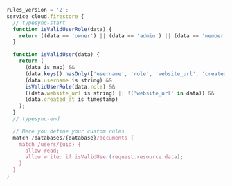 ```javascript firestore.rules
rules_version = '2';
service cloud.firestore {
  // typesync-start
  function isValidUserRole(data) {
    return ((data == 'owner') || (data == 'admin') || (data == 'member'));
  }

  function isValidUser(data) {
    return (
      (data is map) &&
      (data.keys().hasOnly(['username', 'role', 'website_url', 'created_at'])) &&
      (data.username is string) &&
      isValidUserRole(data.role) &&
      ((data.website_url is string) || !('website_url' in data)) &&
      (data.created_at is timestamp)
    );
  }
  // typesync-end

  // Here you define your custom rules
  match /databases/{database}/documents {
    match /users/{uid} {
      allow read;
      allow write: if isValidUser(request.resource.data);
    }
  }
}
```